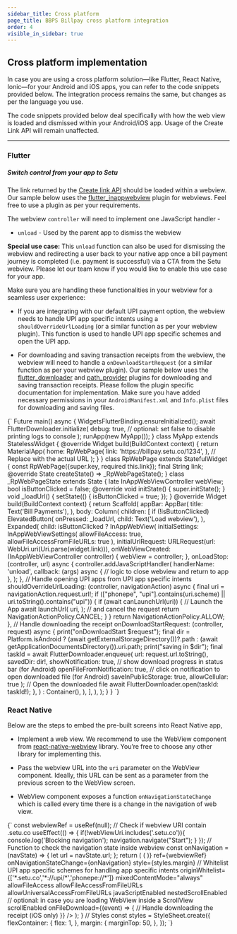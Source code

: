 ```yaml
---
sidebar_title: Cross platform
page_title: BBPS Billpay cross platform integration
order: 4
visible_in_sidebar: true
---
```


## Cross platform implementation

In case you are using a cross platform solution—like Flutter, React Native, Ionic—for your Android and iOS apps, you can refer to the code snippets provided below. The integration process remains the same, but changes as per the language you use.

The code snippets provided below deal specifically with how the web view is loaded and dismissed within your Android/iOS app. Usage of the Create Link API will remain unaffected.

<hr class="primary" />

### Flutter

##### Switch control from your app to Setu
The link returned by the <a href="/payments/billpay/api-reference/white-label#/category~Link_Generation/operation~EtherealLinkRequest" target="_blank">Create link API</a> should be loaded within a webview. Our sample below uses the [flutter_inappwebview](https://pub.dev/packages/flutter_inappwebview) plugin for webviews. Feel free to use a plugin as per your requirements.

The webview `controller` will need to implement one JavaScript handler - 

- `unload` - Used by the parent app to dismiss the webview

<Callout type="tip">
    <b>Special use case:</b> This <code>unload</code> function can also be used for dismissing the webview and redirecting a user back to your native app once a bill payment journey is completed (i.e. payment is successful) via a CTA from the Setu webview. Please let our team know if you would like to enable this use case for your app.
</Callout>
<br />

Make sure you are handling these functionalities in your webview for a seamless user experience:

- If you are integrating with our default UPI payment option, the webview needs to handle UPI app specific intents using a `shouldOverrideUrlLoading` (or a similar function as per your webview plugin). This function is used to handle UPI app specific schemes and open the UPI app. 

- For downloading and saving transaction receipts from the webview, the webview will need to handle a `onDownloadStartRequest` (or a similar function as per your webview plugin). Our sample below uses the [flutter_downloader](https://pub.dev/packages/flutter_downloader) and [path_provider](https://pub.dev/packages/path_provider) plugins for downloading and saving transaction receipts. Please follow the plugin specific documentation for implementation. Make sure you have added necessary permissions in your `AndroidManifest.xml` and `Info.plist` files for downloading and saving files.

<CodeBlockWithCopy language="java">
{`
    Future main() async {
        WidgetsFlutterBinding.ensureInitialized();
        await FlutterDownloader.initialize(
            debug: true, // optional: set false to disable printing logs to console
        );
        runApp(new MyApp());
    }
    class MyApp extends StatelessWidget {
        @override
        Widget build(BuildContext context) {
            return MaterialApp(
                home: RpWebPage(
                    link: 'https://billpay.setu.co/1234',
                ), // Replace with the actual URL
            );
        }
    }
    class RpWebPage extends StatefulWidget {
        const RpWebPage({super.key, required this.link});
        final String link;
        @override
        State<RpWebPage> createState() => _RpWebPageState();
    }
    class _RpWebPageState extends State<RpWebPage> {
        late InAppWebViewController webView;
        bool isButtonClicked = false;
        @override
        void initState() {
            super.initState();
        }
        void _loadUrl() {
            setState(() {
                isButtonClicked = true;
            });
        }
        @override
        Widget build(BuildContext context) {
            return Scaffold(
                appBar: AppBar(
                    title: Text('Bill Payments'),
                ),
                body: Column(
                    children: [
                    if (!isButtonClicked)
                        ElevatedButton(
                            onPressed: _loadUrl,
                            child: Text('Load webview'),
                        ),
                    Expanded(
                        child: isButtonClicked
                            ? InAppWebView(
                                initialSettings: InAppWebViewSettings(
                                    allowFileAccess: true,
                                    allowFileAccessFromFileURLs: true
                                ),
                                initialUrlRequest: URLRequest(url: WebUri.uri(Uri.parse(widget.link))),
                                onWebViewCreated: (InAppWebViewController controller) {
                                    webView = controller;
                                },
                                onLoadStop: (controller, url) async {
                                    controller.addJavaScriptHandler(
                                        handlerName: 'unload',
                                        callback: (args) async {
                                            // logic to close webview and return to app
                                        },
                                    );
                                },
                                // Handle opening UPI apps from UPI app specific intents
                                shouldOverrideUrlLoading: (controller, navigationAction) async {
                                    final uri = navigationAction.request.url!;
                                    if (["phonepe", "upi"].contains(uri.scheme) ||
                                        uri.toString().contains("upi")) {
                                        if (await canLaunchUrl(uri)) {
                                            // Launch the App
                                            await launchUrl(
                                                uri,
                                            );
                                            // and cancel the request
                                            return NavigationActionPolicy.CANCEL;
                                        }
                                    }
                                    return NavigationActionPolicy.ALLOW;
                                },
                                // Handle downloading the receipt
                                onDownloadStartRequest: (controller, request) async {
                                    print("onDownloadStart $request");
                                    final dir = Platform.isAndroid
                                        ? (await getExternalStorageDirectory())?.path
                                        : (await getApplicationDocumentsDirectory()).uri.path;
                                    print("saving in $dir");
                                    final taskId = await FlutterDownloader.enqueue(
                                        url: request.url.toString(),
                                        savedDir: dir!,
                                        showNotification: true, // show download progress in status bar (for Android)
                                        openFileFromNotification: true, // click on notification to open downloaded file (for Android)
                                        saveInPublicStorage: true,
                                        allowCellular: true
                                    );
                                    // Open the downloaded file
                                    await FlutterDownloader.open(taskId: taskId!);
                                },
                            )
                            : Container(),
                        ),
                    ],
                ),
            );
        }
    }
`}

</CodeBlockWithCopy>

<br />

### React Native

Below are the steps to embed the pre-built screens into React Native app,

-   Implement a web view. We recommend to use the WebView component from <a href="https://github.com/react-native-webview/react-native-webview" target="_blank">react-native-webview</a> library. You’re free to choose any other library for implementing this.

-   Pass the webview URL into the `uri` parameter on the WebView component. Ideally, this URL can be sent as a parameter from the previous screen to the WebView screen.

-   WebView component exposes a function `onNavigationStateChange` which is called every time there is a change in the navigation of web view.

<CodeBlockWithCopy language="jsx">
{`
        const webviewRef = useRef(null);
        // Check if webview URI contain .setu.co
        useEffect(() => {
            if(!webViewUri.includes('.setu.co')){
                console.log('Blocking navigation');
                navigation.navigate("Start");
            }
        });
        // Function to check the navigation state inside webview
        const onNavigation = (navState) => {
            let url = navState.url;
        };
        return (
            <SafeAreaView style={styles.flexContainer}>
                <WebView
                    source={{ uri: 'https://billpay.setu.co/1234' }} // Replace with the actual URL
                    startInLoadingState={true}
                    renderLoading={() => (
                        <ActivityIndicator color="black" size="large" style={styles.flexContainer} />
                    )}
                    ref={webviewRef}
                    onNavigationStateChange={onNavigation}
                    style={styles.margin}
                    // Whitelist UPI app specific schemes for handling app specific intents
                    originWhitelist={['*.setu.co','*://upi/*','phonepe://*']}
                    mixedContentMode="always"
                    allowFileAccess
                    allowFileAccessFromFileURLs
                    allowUniversalAccessFromFileURLs
                    javaScriptEnabled
                    nestedScrollEnabled // optional: in case you are loading WebView inside a ScrollView
                    scrollEnabled 
                    onFileDownload={(event) => {
                        // Handle downloading the receipt (iOS only)
                    }}
                />
            </SafeAreaView>
        );
    }
    // Styles
    const styles = StyleSheet.create({
        flexContainer: {
            flex: 1,
        },
        margin: {
            marginTop: 50,
        },
    }); 
`}

</CodeBlockWithCopy>

<WasPageHelpful />
